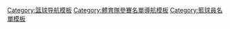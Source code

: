 [[Category:篮球导航模板|Category:篮球导航模板]]
[[Category:體育隊參賽名單導航模板|Category:體育隊參賽名單導航模板]]
[[Category:籃球員名單模板|Category:籃球員名單模板]]